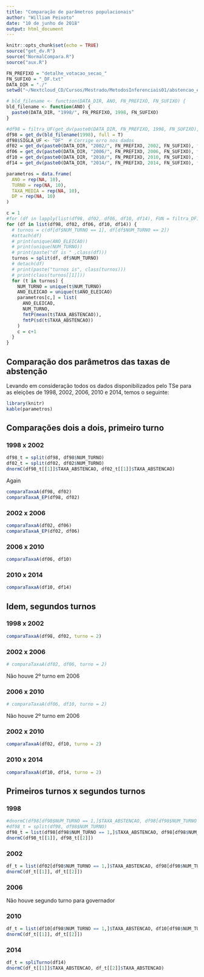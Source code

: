 ```yaml
---
title: "Comparação de parâmetros populacionais"
author: "William Peixoto"
date: "10 de junho de 2018"
output: html_document
---
```


```r
knitr::opts_chunk$set(echo = TRUE)
source("get_dv.R")
source("NormalCompara.R")
source("aux.R")

FN_PREFIXO = "detalhe_votacao_secao_"
FN_SUFIXO = "_DF.txt"
DATA_DIR = "./"
setwd("~/Nextcloud_CD/Cursos/Mestrado/MetodosInferenciais01/abstencao_eleitoral/dados")

# bld_filename <- function(DATA_DIR, ANO, FN_PREFIXO, FN_SUFIXO) {
bld_filename <- function(ANO) {
  paste0(DATA_DIR, "1998/", FN_PREFIXO, 1998, FN_SUFIXO)
}

#df98 = filtra_UF(get_dv(paste0(DATA_DIR, FN_PREFIXO, 1998, FN_SUFIXO), full = T), "DF")
df98 = get_dv(bld_filename(1998), full = T)
df98$SIGLA_UF <- "DF"  # Corrige erro nos dados
df02 = get_dv(paste0(DATA_DIR, "2002/", FN_PREFIXO, 2002, FN_SUFIXO), full = T)
df06 = get_dv(paste0(DATA_DIR, "2006/", FN_PREFIXO, 2006, FN_SUFIXO), full = T)
df10 = get_dv(paste0(DATA_DIR, "2010/", FN_PREFIXO, 2010, FN_SUFIXO), full = T)
df14 = get_dv(paste0(DATA_DIR, "2014/", FN_PREFIXO, 2014, FN_SUFIXO), full = T)

parametros = data.frame(
  ANO = rep(NA, 10),
  TURNO = rep(NA, 10),
  TAXA_MEDIA = rep(NA, 10),
  DP = rep(NA, 10)
)
```

```r
c = 1
#for (df in lapply(list(df98, df02, df06, df10, df14), FUN = filtra_DF)) {
for (df in list(df98, df02, df06, df10, df14)) {
  # turnos = c(df[df$NUM_TURNO == 1], df[df$NUM_TURNO == 2])
  #attach(df)
  # print(unique(ANO_ELEICAO))
  # print(unique(NUM_TURNO))
  # print(paste("df is " ,class(df)))
  turnos = split(df, df$NUM_TURNO)
  # detach(df)
  # print(paste("turnos is", class(turnos)))
  # print(class(turnos[[1]]))
  for (t in turnos) {
    NUM_TURNO = unique(t$NUM_TURNO)
    ANO_ELEICAO = unique(t$ANO_ELEICAO)
    parametros[c,] = list(
      ANO_ELEICAO,
      NUM_TURNO,
      fmtP(mean(t$TAXA_ABSTENCAO)),
      fmtP(sd(t$TAXA_ABSTENCAO))
    )
    c = c+1
  }
}

```

## Comparação dos parâmetros das taxas de abstenção

Levando em consideração todos os dados disponibilizados pelo TSe para as eleições de 1998, 2002, 2006, 2010 e 2014, temos o seguinte:

```r
library(knitr)
kable(parametros)
```

## Comparações dois a dois, primeiro turno

### 1998 x 2002

```r
df98_t = split(df98, df98$NUM_TURNO)
df02_t = split(df02, df02$NUM_TURNO)
dnormC(df98_t[[1]]$TAXA_ABSTENCAO, df02_t[[1]]$TAXA_ABSTENCAO)
```

Again

```r
comparaTaxaA(df98, df02)
comparaTaxaA_EP(df98, df02)
```

### 2002 x 2006

```r
comparaTaxaA(df02, df06)
comparaTaxaA_EP(df02, df06)
```

### 2006 x 2010
```r
comparaTaxaA(df06, df10)

```

### 2010 x 2014
```r
comparaTaxaA(df10, df14)
```

## Idem, segundos turnos
### 1998 x 2002
```r
comparaTaxaA(df98, df02, turno = 2)
```

### 2002 x 2006
```r
# comparaTaxaA(df02, df06, turno = 2)
```

Não houve 2º turno em 2006

### 2006 x 2010
```r
# comparaTaxaA(df06, df10, turno = 2)
```

Não houve 2º turno em 2006

### 2002 x 2010
```r
comparaTaxaA(df02, df10, turno = 2)
```

### 2010 x 2014
```r
comparaTaxaA(df10, df14, turno = 2)
```

## Primeiros turnos x segundos turnos

### 1998
```r
#dnormC(df98[df98$NUM_TURNO == 1,]$TAXA_ABSTENCAO, df98[df98$NUM_TURNO == 2,]$TAXA_ABSTENCAO)
#df98_t = split(df98, df98$NUM_TURNO)
df98_t = list(df98[df98$NUM_TURNO == 1,]$TAXA_ABSTENCAO, df98[df98$NUM_TURNO == 2,]$TAXA_ABSTENCAO)
dnormC(df98_t[[1]], df98_t[[2]])
```

### 2002
```r
df_t = list(df02[df98$NUM_TURNO == 1,]$TAXA_ABSTENCAO, df98[df98$NUM_TURNO == 2,]$TAXA_ABSTENCAO)
dnormC(df_t[[1]], df_t[[2]])
```

### 2006

Não houve segundo turno para governador

### 2010
```r
df_t = list(df10[df98$NUM_TURNO == 1,]$TAXA_ABSTENCAO, df10[df98$NUM_TURNO == 2,]$TAXA_ABSTENCAO)
dnormC(df_t[[1]], df_t[[2]])
```

### 2014
```r
df_t = spliTurno(df14)
dnormC(df_t[[1]]$TAXA_ABSTENCAO, df_t[[2]]$TAXA_ABSTENCAO)
```
